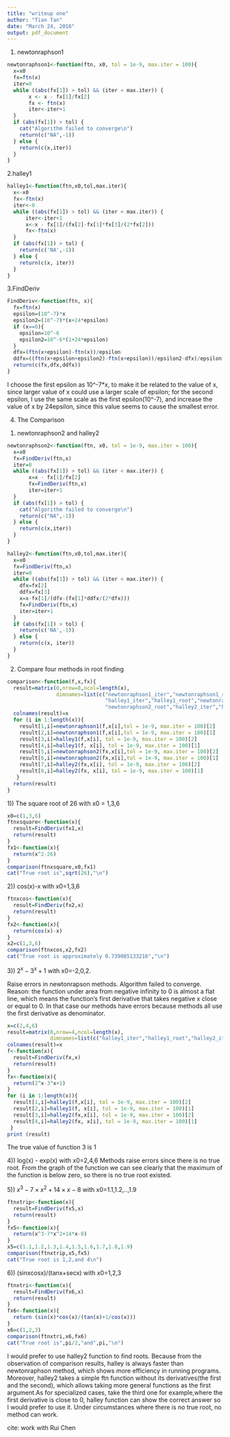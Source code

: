 ```yaml
---
title: "writeup one"
author: "Tian Tan"
date: "March 24, 2016"
output: pdf_document
---
```


1. newtonraphson1
```r
newtonraphson1<-function(ftn, x0, tol = 1e-9, max.iter = 100){
  x=x0
  fx=ftn(x)
  iter=0
  while ((abs(fx[1]) > tol) && (iter < max.iter)) {
       x <- x - fx[1]/fx[2]
       fx <- ftn(x)
       iter<-iter+1
  }
  if (abs(fx[1]) > tol) {
    cat("Algorithm failed to converge\n")
    return(c("NA",-1))
  } else {
    return(c(x,iter))
  }
}
```

2.halley1
```r
halley1<-function(ftn,x0,tol,max.iter){
  x<-x0
  fx<-ftn(x)
  iter<-0
  while ((abs(fx[1]) > tol) && (iter < max.iter)) {
      iter<-iter+1
      x<-x - fx[1]/(fx[2]-fx[1]*fx[3]/(2*fx[2]))
      fx<-ftn(x)
  }
  if (abs(fx[1]) > tol) {
    return(c('NA',-1))
  } else {
    return(c(x, iter))
  }
}

```

3.FindDeriv
```r
FindDeriv<-function(ftn, x){
  fx=ftn(x)
  epsilon=(10^-7)*x
  epsilon2=(10^-7)*(x+24*epsilon)
  if (x==0){
    epsilon=10^-6
    epsilon2=10^-6*(1+24*epsilon)
  }
  dfx=(ftn(x+epsilon)-ftn(x))/epsilon
  ddfx=((ftn(x+epsilon+epsilon2)-ftn(x+epsilon))/epsilon2-dfx)/epsilon
  return(c(fx,dfx,ddfx))
}

```
I choose the first epsilon as 10^-7*x, to make it be related to the value of x, since larger value of x could use a larger scale of epsilon; for the second epsilon, I use the same scale as the first epsilon(10^-7), and increase the value of x by 24epsilon, since this value seems to cause the smallest error.

4. The Comparison
1) newtonraphson2 and halley2 
```r
newtonraphson2<-function(ftn, x0, tol = 1e-9, max.iter = 100){
  x=x0
  fx=FindDeriv(ftn,x)
  iter=0
  while ((abs(fx[1]) > tol) && (iter < max.iter)) {
       x=x - fx[1]/fx[2]
       fx=FindDeriv(ftn,x)
       iter=iter+1
  }
  if (abs(fx[1]) > tol) {
    cat("Algorithm failed to converge\n")
    return(c("NA",-1))
  } else {
    return(c(x,iter))
  }
}

halley2<-function(ftn,x0,tol,max.iter){
  x=x0
  fx=FindDeriv(ftn,x)
  iter=0
  while ((abs(fx[1]) > tol) && (iter < max.iter)) {
    dfx=fx[2]
    ddfx=fx[3]
    x=x-fx[1]/(dfx-(fx[1]*ddfx/(2*dfx)))
    fx=FindDeriv(ftn,x)
    iter=iter+1
  }
  if (abs(fx[1]) > tol) {
    return(c('NA',-1))
  } else {
    return(c(x, iter))
  }
}
```

2) Compare four methods in root finding 
```r
comparison<-function(f,x,fx){
  result=matrix(0,nrow=8,ncol=length(x),
                dimnames=list(c("newtonraphson1_iter","newtonraphson1_root",
                                "halley1_iter","halley1_root","newtonraphson2_iter",
                                "newtonraphson2_root","halley2_iter","halley2_root")))
  colnames(result)=x
  for (i in 1:length(x)){
    result[1,i]=newtonraphson1(f,x[i],tol = 1e-9, max.iter = 100)[2]
    result[2,i]=newtonraphson1(f,x[i],tol = 1e-9, max.iter = 100)[1]
    result[3,i]=halley1(f,x[i], tol = 1e-9, max.iter = 100)[2]
    result[4,i]=halley1(f, x[i], tol = 1e-9, max.iter = 100)[1]
    result[5,i]=newtonraphson2(fx,x[i],tol = 1e-9, max.iter = 100)[2]
    result[6,i]=newtonraphson2(fx,x[i],tol = 1e-9, max.iter = 100)[1]
    result[7,i]=halley2(fx,x[i], tol = 1e-9, max.iter = 100)[2]
    result[8,i]=halley2(fx, x[i], tol = 1e-9, max.iter = 100)[1]
   }
  return(result)
}

```
1)) The square root of 26 with x0 = 1,3,6
```r
x0=c(1,3,6)
ftnxsquare<-function(x){
  result=FindDeriv(fx1,x)
  return(result)
}
fx1<-function(x){
  return(x^2-26)
}
comparison(ftnxsquare,x0,fx1)
cat("True root is",sqrt(26),"\n")
```
2)) cos(x)-x with x0=1,3,6
```r
ftnxcos<-function(x){
  result=FindDeriv(fx2,x)
  return(result)
}
fx2<-function(x){
  return(cos(x)-x)
}
x2=c(1,3,6)
comparison(ftnxcos,x2,fx2)
cat("True root is approximately 0.739085133216","\n")
```
3)) $2^x-3^x+1$ with x0=-2,0,2.

Raise errors in newtonrapson methods. Algorithm failed to converge. Reason: the function under area from negative infinity to 0 is almost a flat line, which means the function's first derivative that takes negative x close or equal to 0. In that case our methods have errors because methods all use the first derivative as denominator.
```r
x=c(2,4,6)
result=matrix(0,nrow=4,ncol=length(x),
              dimnames=list(c("halley1_iter","halley1_root","halley2_iter","halley2_root")))
colnames(result)=x
f<-function(x){
  result=FindDeriv(fx,x)
  return(result)
}
fx<-function(x){
  return(2^x-3^x+1)
}
for (i in 1:length(x)){
  result[1,i]=halley1(f,x[i], tol = 1e-9, max.iter = 100)[2]
  result[2,i]=halley1(f, x[i], tol = 1e-9, max.iter = 100)[1]
  result[3,i]=halley2(fx,x[i], tol = 1e-9, max.iter = 100)[2]
  result[4,i]=halley2(fx, x[i], tol = 1e-9, max.iter = 100)[1]
 }
print (result)


```

The true value of function 3 is 1

4)) log(x) - exp(x) with x0=2,4,6
Methods raise errors since there is no true root. From the graph of the function we can see clearly that the maximum of the function is below zero, so there is no true root existed. 

5)) $x^3-7\times x^2+14\times x-8$ with x0=1.1,1.2,..,1.9
```r
ftnxtrip<-function(x){
  result=FindDeriv(fx5,x)
  return(result)
}
fx5<-function(x){
  return(x^3-7*x^2+14*x-8)
}
x5=c(1.1,1.2,1.3,1.4,1.5,1.6,1.7,1.8,1.9)
comparison(ftnxtrip,x5,fx5)
cat("True root is 1,2,and 4\n")
```

6)) (sinxcosx)/(tanx+secx) with x0=1,2,3
```r
ftnxtri<-function(x){
  result=FindDeriv(fx6,x)
  return(result)
}
fx6<-function(x){
  return (sin(x)*cos(x)/(tan(x)+1/cos(x)))
}
x6=c(1,2,3)
comparison(ftnxtri,x6,fx6)
cat("True root is",pi/2,"and",pi,"\n")
```

I would prefer to use halley2 function to find roots. Because from the observation of comparison results, halley is always faster than newtonraphson method, which shows more efficiency in running programs. Moreover, halley2 takes a simple ftn function without its derivatives(the first and the second), which allows taking more general functions as the first argument.As for specialized cases, take the third one for example,where the first derivative is close to 0, halley function can show the correct answer so I would prefer to use it. Under circumstances where there is no true root, no method can work. 

cite: work with Rui Chen



